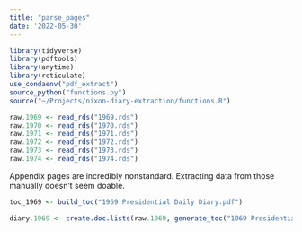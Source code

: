 ```yaml
---
title: "parse_pages"
date: '2022-05-30'
---
```


```r
library(tidyverse)
library(pdftools)
library(anytime)
library(reticulate)
use_condaenv("pdf_extract")
source_python("functions.py")
source("~/Projects/nixon-diary-extraction/functions.R")
```

```r
raw.1969 <- read_rds("1969.rds")
raw.1970 <- read_rds("1970.rds")
raw.1971 <- read_rds("1971.rds")
raw.1972 <- read_rds("1972.rds")
raw.1973 <- read_rds("1973.rds")
raw.1974 <- read_rds("1974.rds")
```

Appendix pages are incredibly nonstandard. Extracting data from those manually doesn't seem doable.


```r
toc_1969 <- build_toc("1969 Presidential Daily Diary.pdf")
```



```r
diary.1969 <- create.doc.lists(raw.1969, generate_toc("1969 Presidential Daily Diary.pdf"))
```

